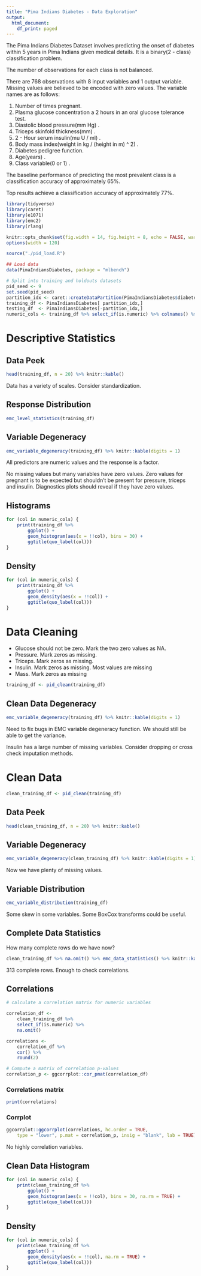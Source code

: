 ```yaml
---
title: "Pima Indians Diabetes - Data Exploration"
output:
  html_document:
    df_print: paged
---
```

The Pima Indians Diabetes Dataset involves predicting the onset of diabetes within 5 years in Pima Indians given medical details.
It is a binary(2 - class) classification problem. 

The number of observations for each class is not balanced.

There are 768 observations with 8 input variables and 1 output variable. Missing values are believed to be encoded with zero values.
The variable names are as follows:

1. Number of times pregnant.
2. Plasma glucose concentration a 2 hours in an oral glucose tolerance test.
3. Diastolic blood pressure(mm Hg) .
4. Triceps skinfold thickness(mm) .
5. 2 - Hour serum insulin(mu U / ml) .
6. Body mass index(weight in kg / (height in m) ^ 2) .
7. Diabetes pedigree function.
8. Age(years) .
9. Class variable(0 or 1) .

The baseline performance of predicting the most prevalent class is a classification accuracy of approximately 65%. 

Top results achieve a classification accuracy of approximately 77%.

```r
library(tidyverse)
library(caret)
library(e1071)
library(emc2)
library(rlang)

knitr::opts_chunk$set(fig.width = 14, fig.height = 8, echo = FALSE, warning = FALSE, message = FALSE, comment = "")
options(width = 120)

source("./pid_load.R")

```

```r

## Load data
data(PimaIndiansDiabetes, package = "mlbench")

# Split into training and holdouts datasets
pid_seed <- 9
set.seed(pid_seed)
partition_idx <- caret::createDataPartition(PimaIndiansDiabetes$diabetes, p = 4/5, list = FALSE)
training_df <- PimaIndiansDiabetes[ partition_idx,]
testing_df  <- PimaIndiansDiabetes[-partition_idx,]
numeric_cols <- training_df %>% select_if(is.numeric) %>% colnames() %>% syms()
```

# Descriptive Statistics

## Data Peek

```r
head(training_df, n = 20) %>% knitr::kable()
```

Data has a variety of scales. Consider standardization.

## Response Distribution

```r
emc_level_statistics(training_df)
```

## Variable Degeneracy

```r
emc_variable_degeneracy(training_df) %>% knitr::kable(digits = 1)
```

All predictors are numeric values and the response is a factor.

No missing values but many variables have zero values. Zero values for pregnant is to be expected but shouldn't be present for pressure, triceps and insulin. Diagnostics plots should reveal if they have zero values.

## Histograms

```r
for (col in numeric_cols) {
    print(training_df %>%
        ggplot() +
        geom_histogram(aes(x = !!col), bins = 30) +
        ggtitle(quo_label(col)))
}

```

## Density

```r
for (col in numeric_cols) {
    print(training_df %>%
        ggplot() +
        geom_density(aes(x = !!col)) +
        ggtitle(quo_label(col)))
}

```


# Data Cleaning

+ Glucose should not be zero. Mark the two zero values as NA.
+ Pressure. Mark zeros as missing.
+ Triceps. Mark zeros as missing.
+ Insulin. Mark zeros as missing. Most values are missing
+ Mass. Mark zeros as missing

```r
training_df <- pid_clean(training_df)
```

## Clean Data Degeneracy

```r
emc_variable_degeneracy(training_df) %>% knitr::kable(digits = 1)
```

Need to fix bugs in EMC variable degeneracy function. We should still be able to get the variance.

Insulin has a large number of missing variables. Consider dropping or cross check imputation methods.

# Clean Data

```r
clean_training_df <- pid_clean(training_df)
```

## Data Peek

```r
head(clean_training_df, n = 20) %>% knitr::kable()
```

## Variable Degeneracy

```r
emc_variable_degeneracy(clean_training_df) %>% knitr::kable(digits = 1)
```

Now we have plenty of missing values.

## Variable Distribution

```r
emc_variable_distribution(training_df)
```

Some skew in some variables. Some BoxCox transforms could be useful.

## Complete Data Statistics

How many complete rows do we have now?

```r
clean_training_df %>% na.omit() %>% emc_data_statistics() %>% knitr::kable()
```

313 complete rows. Enough to check correlations.


## Correlations

```r
# calculate a correlation matrix for numeric variables

correlation_df <- 
    clean_training_df %>%
    select_if(is.numeric) %>%
    na.omit()

correlations <- 
    correlation_df %>%
    cor() %>%
    round(2)

# Compute a matrix of correlation p-values
correlation_p <- ggcorrplot::cor_pmat(correlation_df)
```

### Correlations matrix

```r
print(correlations)
```

### Corrplot

```r

ggcorrplot::ggcorrplot(correlations, hc.order = TRUE,
    type = "lower", p.mat = correlation_p, insig = "blank", lab = TRUE)

```

No highly correlation variables.

## Clean Data Histogram

```r
for (col in numeric_cols) {
    print(clean_training_df %>%
        ggplot() +
        geom_histogram(aes(x = !!col), bins = 30, na.rm = TRUE) +
        ggtitle(quo_label(col)))
}

```

## Density

```r
for (col in numeric_cols) {
    print(clean_training_df %>%
        ggplot() +
        geom_density(aes(x = !!col), na.rm = TRUE) +
        ggtitle(quo_label(col)))
}

```

